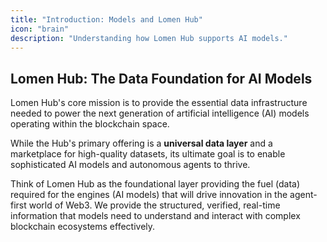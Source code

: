 ```yaml
---
title: "Introduction: Models and Lomen Hub"
icon: "brain"
description: "Understanding how Lomen Hub supports AI models."
---
```


## Lomen Hub: The Data Foundation for AI Models

Lomen Hub's core mission is to provide the essential data infrastructure needed to power the next generation of artificial intelligence (AI) models operating within the blockchain space.

While the Hub's primary offering is a **universal data layer** and a marketplace for high-quality datasets, its ultimate goal is to enable sophisticated AI models and autonomous agents to thrive.

Think of Lomen Hub as the foundational layer providing the fuel (data) required for the engines (AI models) that will drive innovation in the agent-first world of Web3. We provide the structured, verified, real-time information that models need to understand and interact with complex blockchain ecosystems effectively.

